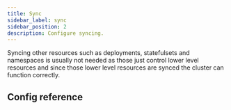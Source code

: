 ```yaml
---
title: Sync
sidebar_label: sync
sidebar_position: 2
description: Configure syncing.
---
```



Syncing other resources such as deployments, statefulsets and namespaces is usually not needed as those just control lower level resources and since those lower level resources are synced the cluster can function correctly.

## Config reference

<Sync/>
